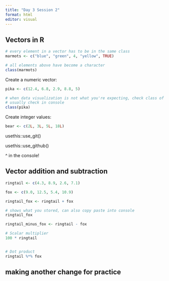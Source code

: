 ```yaml
---
title: "Day 3 Session 2"
format: html
editor: visual
---
```


## Vectors in R

```r
# every element in a vector has to be in the same class
marmots <- c("blue", "green", 4, "yellow", TRUE)

# all elements above have become a character
class(marmots)
```

Create a numeric vector:

```r
pika <- c(12.4, 6.8, 2.9, 8.8, 5)

# when data visualization is not what you're expecting, check class of data
# usually check in console
class(pika)
```

Create integer values:

```r
bear <- c(2L, 3L, 5L, 18L)
```

usethis::use_git()

usethis::use_github()

\^ in the console!

## Vector addition and subtraction

```r
ringtail <- c(4.3, 8.9, 2.6, 7.1)

fox <- c(9.0, 12.5, 5.4, 10.9)

ringtail_fox <- ringtail + fox

# shows what you stored, can also copy paste into console
ringtail_fox

ringtail_minus_fox <- ringtail - fox

# Scalar multiplier
100 * ringtail


# Dot product
ringtail %*% fox
```

## making another change for practice

